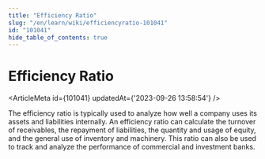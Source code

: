 ```yaml
---
title: "Efficiency Ratio"
slug: "/en/learn/wiki/efficiencyratio-101041"
id: "101041"
hide_table_of_contents: true
---
```



# Efficiency Ratio

<ArticleMeta id={101041} updatedAt={'2023-09-26 13:58:54'} />
<div className='border-solid border-b border-t-0 my-4 border-[var(--ifm-color-gray-300)]' />

The efficiency ratio is typically used to analyze how well a company uses its assets and liabilities internally. An efficiency ratio can calculate the turnover of receivables, the repayment of liabilities, the quantity and usage of equity, and the general use of inventory and machinery. This ratio can also be used to track and analyze the performance of commercial and investment banks.
